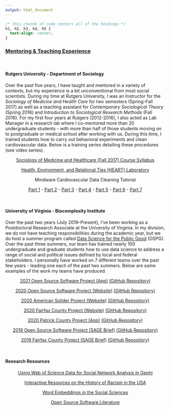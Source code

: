 ```yaml
---
output: html_document
---
```


```css
/* this chunnk of code centers all of the headings */
h1, h2, h3, h4, h5 {
  text-align: center;
}
```

### <ins>**Mentoring & Teaching Experience**</ins> 

<br>

#### **Rutgers University - Department of Sociology**

Over the past five years, I have taught and mentored in a variety of contexts, but my experience is a bit unconventional from most social scientists. During my time at Rutgers University, I was an Instructor for the *Sociology of Medicine and Health Care* for two semesters (Spring-Fall 2017) as well as a teaching assistant for *Contemporary Sociological Theory* (Spring 2016) and *Introduction to Sociological Research Methods* (Fall 2016). For my first four years at Rutgers (2012-2016), I also acted as Lab Manager in a research lab where I co-mentored more than 20 undergraduate students - with more than half of those students moving on to postgraduate or medical school after working with us. During this time, I trained students how to carry out behavioral experiments and clean cardiovascular data. Below is a training series detailing these procedures (see video series).

<center>

[Sociology of Medicine and Healthcare (Fall 2017) Course Syllabus](/Kramer_SMHC2017_Syllabus.pdf)

[Health, Environment, and Relational Ties (HEART) Laboratory](https://sites.google.com/site/heartlabrutgers/)

Mindware Cardiovascular Data Cleaning Tutorial

[Part 1](https://www.youtube.com/watch?v=HYU3Fwaobl8) - [Part 2](https://www.youtube.com/watch?v=tAydZeGFleI&t=) - [Part 3](https://www.youtube.com/watch?v=S3RsVh-MClU) - [Part 4](https://www.youtube.com/watch?v=MlTpCBPImhE) - [Part 5](https://www.youtube.com/watch?v=UZ6yraMquVw) - [Part 6](https://www.youtube.com/watch?v=adFf04yDVEM) - [Part 7](https://www.youtube.com/watch?v=dz6InnkkrJ4)

</center>

<br>

#### **University of Virginia - Biocomplexity Institute**

Over the past two years (July 2019-Present), I've been working as a Postdoctoral Research Associate at the University of Virginia. In my division, we do not have teaching responsibilities during the academic year, but we do host a summer program called [Data Science for the Public Good](https://datascienceforthepublicgood.org/events/symposium2020) (DSPG). Over the past three summers, our team has trained nearly 100 undergraduate and graduate students how to use data science to address a range of social and political issues defined by local and federal stakeholders. I personally have worked on 7 different teams over the past few years - leading one each of the past two summers. Below are some examples of the work my teams have produced. 

<center>

[2021 Open Source Software Project (App)](https://statshero.shinyapps.io/dspg21oss/) [(GitHub Repository)](https://github.com/DSPG-Young-Scholars-Program/dspg21oss)

[2020 Open Source Software Project (Website)](https://dspg-young-scholars-program.github.io/dspg20oss/) [(GitHub Repository)](https://github.com/DSPG-Young-Scholars-Program/dspg20oss)

[2020 American Solider Project (Website)](https://dspg-young-scholars-program.github.io/dspg20amsoldier/?dspg) [(GitHub Repository)](https://dspg-young-scholars-program.github.io/dspg20amsoldier/?dspg)

[2020 Fairfax County Project (Website)](https://dspg-young-scholars-program.github.io/dspg20fairfax/) [(GitHub Repository)](https://github.com/DSPG-Young-Scholars-Program/dspg20fairfax)

[2020 Patrick County Project (App)](https://teja.shinyapps.io/patrickdash/) [(GitHub Repository)](https://github.com/DSPG-Young-Scholars-Program/dspg20patrick)

[2019 Open Source Software Project (SAGE Brief)](https://www.methodspace.com/open-source-the-future-of-software-innovation/) [(GitHub Repository)](https://github.com/uva-bi-sdad/oss)

[2019 Fairfax County Project (SAGE Brief)](https://www.methodspace.com/creating-communityscapes-using-data-science-to-inform-evidence-based-health-policy/) [(GitHub Repository)](https://github.com/uva-bi-sdad/dspg19fairfax)

</center>

<br>

#### **Research Resources**

<center>

[Using Web of Science Data for Social Network Analysis in Gephi](https://docs.google.com/document/d/1chzoK4gzS4IMBs3wj-0xNSxBoR1qdKi1jVqempU9BmI/edit?usp=sharing)

[Interactive Resources on the History of Racism in the USA](https://docs.google.com/spreadsheets/d/1itAkPqMUH059j-Lkd78xqZky947zlbgM9ZjdBkqUQw8/edit#gid=0)

[Word Embeddings in the Social Sciences ](https://docs.google.com/spreadsheets/d/1hpaagIMbw2DoJRhWiQEC6r1jr956bj2iZDNv3L7opYI/edit#gid=0)

[Open Source Software Literature](https://docs.google.com/spreadsheets/d/1xk1t6HQsnYijHUTHFqOzV3CePQa3HF-X7B6quoy0CUw/edit#gid=0)

</center>